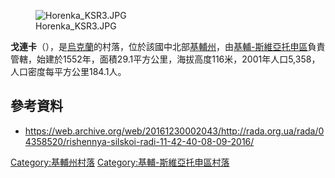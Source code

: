 [[Image:Horenka_KSR3.JPG|right]]

{{coord|50|33|25|N|30|19|3|E|scale:30000|display=title}}

'''戈連卡'''（{{lang-uk|Горенка}}），是[[烏克蘭|烏克蘭]]的村落，位於該國中北部[[基輔州|基輔州]]，由[[基輔-斯維亞托申區|基輔-斯維亞托申區]]負責管轄，始建於1552年，面積29.1平方公里，海拔高度116米，2001年人口5,358，人口密度每平方公里184.1人。

==參考資料==
*https://web.archive.org/web/20161230002043/http://rada.org.ua/rada/04358520/rishennya-silskoi-radi-11-42-40-08-09-2016/

{{DEFAULTSORT:Горенка}}
[[Category:基輔州村落|Category:基輔州村落]]
[[Category:基輔-斯維亞托申區村落|Category:基輔-斯維亞托申區村落]]


{{Kiev-geo-stub}}